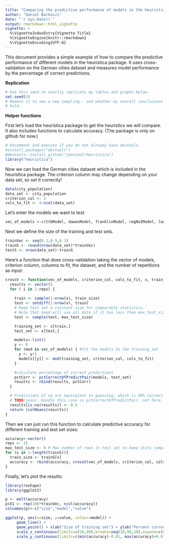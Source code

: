```yaml
---
title: "Comparing the predictive performance of models in the heuristica package"
author: "Daniel Barkoczi"
date: "`r Sys.Date()`"
output: rmarkdown::html_vignette
vignette: >
  %\VignetteIndexEntry{Vignette Title}
  %\VignetteEngine{knitr::rmarkdown}
  %\VignetteEncoding{UTF-8}
---
```


This document provides a simple example of how to compare the predictive performance of different models in the heuristica package. It uses cross-validation on the German cities dataset and measures model performance by the percentage of correct predictions.

**Replication**

```r
# Use this seed to exactly replicate my tables and graphs below.
set.seed(3)
# Remove it to see a new sampling-- and whether my overall conclusions still
# hold.

```
**Helper functions**

First let's load the heuristica package to get the heuristics we will compare.  It also includes functions to calculate accuracy.  (The package is only on github for now.)

```r
# Uncomment and execute if you do not already have devtools.
#install.packages("devtools")
#devtools::install_github("jeanimal/heuristica")
library("heuristica")
```

Now we can load the German cities dataset which is included in the heuristica package.  The criterion column may change depending on your data set, so set it correctly!

```r
data(city_population)
data_set <- city_population
criterion_col <- 3
cols_to_fit <- 4:ncol(data_set)
```

Let's enter the models we want to test:
```r
vec_of_models <-c(ttbModel, dawesModel, franklinModel, regNoIModel, logRegModel)
```
Next we define the size of the training and test sets.
```r
trainVec <- seq(0.1,0.9,0.1)
trainS <- round(nrow(data_set)*trainVec)
testS <- nrow(data_set)-trainS
```
Here's a function that does cross-validation taking the vector of models, criterion column, columns to fit, the dataset, and the number of repetitions as input:
```r
crossV <- function(vec_of_models, criterion_col, cols_to_fit, x, train_size, reps, max_test_size) {
  results <- vector()
  for ( i in 1:reps) {
  
    train <- sample(1:nrow(x), train_size)
    test <- setdiff(1:nrow(x), train)
    # Keep test set a constant size for comparable statistics.
    # Note that head will use all data if it has less than max_test_size
    test <- sample(test, max_test_size)

    training_set <- x[train,]
    test_set <- x[test,]

    models<-list()
    y <- 0
    for (mod in vec_of_models) { #fit the models to the training_set
      y <- y+1
      models[[y]] <- mod(training_set, criterion_col, cols_to_fit)
    }

    #calculate percentage of correct predictions
    pctCorr <- pctCorrectOfPredictPair(models, test_set)
    results <- rbind(results, pctCorr)
  }

  # Predictions of na are equivalent to guessing, which is 50% correct.
  # TODO(jean): Handle this case in pctCorrectOfPredictPair, not here.
  results[is.na(results)] <- 0.5
  return (colMeans(results))
}  
```
Then we can just run this function to calculate predictive accuracy for different training and test set sizes:
```r
accuracy<-vector()
reps <- 15
max_test_size <- 8 # Max number of rows in test set to keep stats comparable
for (s in 1:length(trainS)){
  train_size <- trainS[s]
  accuracy <- rbind(accuracy, crossV(vec_of_models, criterion_col, cols_to_fit, data_set, train_size, reps, max_test_size))
}
```
Finally, let's plot the results:
```r
library(reshape)
library(ggplot2)

p <- melt(accuracy)
p$X1 <- rep(100*trainVec, ncol(accuracy))
colnames(p)<-c("size","model","value")

ggplot(p, aes(x=size, y=value, colour=model)) + 
     geom_line() +
     geom_point() + xlab("Size of training set") + ylab("Percent correct")+
     scale_x_continuous(limits=c(10,90),breaks=seq(10,90,10),expand=c(0.01,0.01)) +
     scale_y_continuous(limits=c(min(accuracy)-0.01, max(accuracy)+0.01),breaks=seq(0.6,0.8, 0.1),expand=c(0.01,0.01))

```
